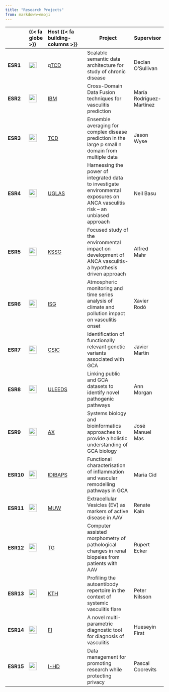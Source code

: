 ```yaml
---
title: "Research Projects"
from: markdown+emoji
---
```




|           | {{< fa globe >}} | Host {{< fa building-columns >}}  | Project   | Supervisor   |
|:-----|:----|:------------------|--------------------|-------------|
| **ESR1**  | ![](https://upload.wikimedia.org/wikipedia/commons/4/45/Flag_of_Ireland.svg){width="25px" height="18px"} |  q[TCD](https://www.adaptcentre.ie)     | Scalable semantic data architecture for study of chronic disease                                                               | Declan O'Sullivan        |
| **ESR2**  | ![](https://upload.wikimedia.org/wikipedia/commons/f/f3/Flag_of_Switzerland.svg){width="25px"}           | [IBM](https://www.zurich.ibm.com/)         | Cross-Domain Data Fusion techniques for vasculitis prediction                                                                  | María Rodríguez-Martínez |
| **ESR3**  | ![](https://upload.wikimedia.org/wikipedia/commons/4/45/Flag_of_Ireland.svg){width="25px"}               | [TCD](https://www.scss.tcd.ie/)            | Ensemble averaging for complex disease prediction in the large p small n domain from multiple data                             | Jason Wyse               |
| **ESR4**  | ![](https://upload.wikimedia.org/wikipedia/en/a/ae/Flag_of_the_United_Kingdom.svg){width="25px"}         | [UGLAS](https://www.gla.ac.uk/)       | Harnessing the power of integrated data to investigate environmental exposures on ANCA vasculitis risk -- an unbiased approach | Neil Basu                |
| **ESR5**  | ![](https://upload.wikimedia.org/wikipedia/commons/f/f3/Flag_of_Switzerland.svg){width="25px"}           | [KSSG](https://www.kssg.ch/)               | Focused study of the environmental impact on development of ANCA vasculitis- a hypothesis driven approach                      | Alfred Mahr              |
| **ESR6**  | ![](https://upload.wikimedia.org/wikipedia/commons/8/89/Bandera_de_Espa%C3%B1a.svg){width="25px"}        | [ISG](https://www.isglobal.org/)           | Atmospheric monitoring and time series analysis of climate and pollution impact on vasculitis onset                            | Xavier Rodó              |
| **ESR7**  | ![](https://upload.wikimedia.org/wikipedia/commons/8/89/Bandera_de_Espa%C3%B1a.svg){width="25px"}        | [CSIC](www.ipb.csic.es/)                   | Identification of functionally relevant genetic variants associated with GCA                                                   | Javier Martin            |
| **ESR8**  | ![](https://upload.wikimedia.org/wikipedia/en/a/ae/Flag_of_the_United_Kingdom.svg){width="25px"}         | [ULEEDS](https://lida.leeds.ac.uk/target/) | Linking public and GCA datasets to identify novel pathogenic pathways                                                          | Ann Morgan               |
| **ESR9**  | ![](https://upload.wikimedia.org/wikipedia/commons/8/89/Bandera_de_Espa%C3%B1a.svg){width="25px"}        | [AX](www.anaxomics.com)                    | Systems biology and bioinformatics approaches to provide a holistic understanding of GCA biology                               | José Manuel Mas          |
| **ESR10** | ![](https://upload.wikimedia.org/wikipedia/commons/8/89/Bandera_de_Espa%C3%B1a.svg){width="25px"}        | [IDIBAPS](www.idibaps.org)                 | Functional characterisation of inflammation and vascular remodelling pathways in GCA                                           | Maria Cid                |
| **ESR11** | ![](https://upload.wikimedia.org/wikipedia/commons/4/41/Flag_of_Austria.svg){width="25px"}               | [MUW](www.meduniwien.ac.at)                | Extracellular Vesicles (EV) as markers of active disease in AAV                                                                | Renate Kain              |
| **ESR12** | ![](https://upload.wikimedia.org/wikipedia/commons/4/41/Flag_of_Austria.svg){width="25px"}               | [TG](www.tissuegnostics.com)               | Computer assisted morphometry of pathological changes in renal biopsies from patients with AAV                                 | Rupert Ecker             |
| **ESR13** | ![](https://upload.wikimedia.org/wikipedia/en/4/4c/Flag_of_Sweden.svg){width="25px"}                     | [KTH](www.kth.se)                          | Profiling the autoantibody repertoire in the context of systemic vasculitis flare                                              | Peter Nilsson            |
| **ESR14** | ![](https://upload.wikimedia.org/wikipedia/en/c/c3/Flag_of_France.svg){width="25px"}                     | [FI](www.firalis.com)                      | A novel multi-parametric diagnostic tool for diagnosis of vasculitis                                                           | Hueseyin Firat           |
| **ESR15** | ![](https://upload.wikimedia.org/wikipedia/commons/6/65/Flag_of_Belgium.svg){width="25px"}               | [I-HD](www.i-hd.eu)                        | Data management for promoting research while protecting privacy                                                                | Pascal Coorevits         |


